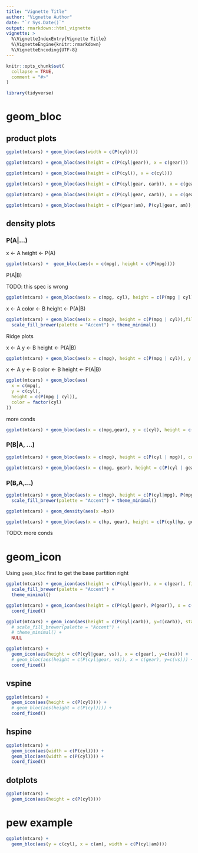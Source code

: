 ```yaml
---
title: "Vignette Title"
author: "Vignette Author"
date: "`r Sys.Date()`"
output: rmarkdown::html_vignette
vignette: >
  %\VignetteIndexEntry{Vignette Title}
  %\VignetteEngine{knitr::rmarkdown}
  %\VignetteEncoding{UTF-8}
---
```


```r
knitr::opts_chunk$set(
  collapse = TRUE,
  comment = "#>"
)

library(tidyverse)
```




# geom_bloc

## product plots

```r
ggplot(mtcars) + geom_bloc(aes(width = c(P(cyl))))
```

```r
ggplot(mtcars) + geom_bloc(aes(height = c(P(cyl|gear)), x = c(gear)))
```

```r
ggplot(mtcars) + geom_bloc(aes(height = c(P(cyl)), x = c(cyl)))
```

```r
ggplot(mtcars) + geom_bloc(aes(height = c(P(cyl|gear, carb)), x = c(gear, carb)))
```

```r
ggplot(mtcars) + geom_bloc(aes(height = c(P(cyl|gear, carb)), x = c(gear), y=c(carb)))
```

```r
ggplot(mtcars) + geom_bloc(aes(height = c(P(gear|am), P(cyl|gear, am)), x = c(gear), y = c(am)))
```


## density plots


### P(A|...)

  x <- A
  height <- P(A)

```r
ggplot(mtcars) +  geom_bloc(aes(x = c(mpg), height = c(P(mpg)))) 
```

P(A|B)

TODO: this spec is wrong

```r
ggplot(mtcars) + geom_bloc(aes(x = c(mpg, cyl), height = c(P(mpg | cyl)), colour = factor(cyl)))
```

  x <- A
  color <- B
  height <- P(A|B)

```r
ggplot(mtcars) + geom_bloc(aes(x = c(mpg), height = c(P(mpg | cyl)),fill = factor(cyl)))  + 
  scale_fill_brewer(palette = "Accent") + theme_minimal()

```


Ridge plots
  
  x <- A
  y <- B
  height <- P(A|B)

```r
ggplot(mtcars) + geom_bloc(aes(x = c(mpg), height = c(P(mpg | cyl)), y = c(cyl)))
```

  x <- A
  y <- B
  color <- B
  height <- P(A|B)

```r
ggplot(mtcars) + geom_bloc(aes(
  x = c(mpg), 
  y = c(cyl),
  height = c(P(mpg | cyl)),  
  color = factor(cyl)
))
```




more conds

```r
ggplot(mtcars) + geom_bloc(aes(x = c(mpg,gear), y = c(cyl), height = c(P(mpg | gear, cyl))))
```

### P(B|A, ...)


```r
ggplot(mtcars) + geom_bloc(aes(x = c(mpg), height = c(P(cyl | mpg)), color = factor(cyl)), position = "fill")
```

```r
ggplot(mtcars) + geom_bloc(aes(x = c(mpg, gear), height = c(P(cyl | gear,mpg))))
```


### P(B,A,...)

```r
ggplot(mtcars) + geom_bloc(aes(x = c(mpg), height = c(P(cyl|mpg), P(mpg)), fill = factor(cyl))) +   
  scale_fill_brewer(palette = "Accent") + theme_minimal()

```

```r
ggplot(mtcars) + geom_density(aes(x =hp))
```


```r
ggplot(mtcars) + geom_bloc(aes(x = c(hp, gear), height = c(P(cyl|hp, gear), P(hp|gear))))
```

TODO: more conds

# geom_icon

Using `geom_bloc` first to get the base partition right

```r
ggplot(mtcars) + geom_icon(aes(height = c(P(cyl|gear)), x = c(gear), fill = c(factor(cyl))), stat = "icon") +
  scale_fill_brewer(palette = "Accent") +
  theme_minimal() 
```

```r
ggplot(mtcars) + geom_icon(aes(height = c(P(cyl|gear), P(gear)), x = c(gear, vs)), stat = "icon") +
  coord_fixed()
```

```r
ggplot(mtcars) + geom_icon(aes(height = c(P(cyl|carb)), y=c(carb)), stat = "icon") +
  # scale_fill_brewer(palette = "Accent") + 
  # theme_minimal() + 
  NULL
```


```r
ggplot(mtcars) + 
  geom_icon(aes(height = c(P(cyl|gear, vs)), x = c(gear), y=c(vs))) +
  # geom_bloc(aes(height = c(P(cyl|gear, vs)), x = c(gear), y=c(vs))) + 
  coord_fixed()
```


## vspine

```r
ggplot(mtcars) + 
  geom_icon(aes(height = c(P(cyl)))) + 
  # geom_bloc(aes(height = c(P(cyl)))) + 
  coord_fixed()
```

## hspine

```r
ggplot(mtcars) + 
  geom_icon(aes(width = c(P(cyl)))) + 
  geom_bloc(aes(width = c(P(cyl)))) + 
  coord_fixed()
```

## dotplots

```r
ggplot(mtcars) + 
  geom_icon(aes(height = c(P(cyl))))
```


# pew example

```r
ggplot(mtcars) + 
  geom_bloc(aes(y = c(cyl), x = c(am), width = c(P(cyl|am))))
```

